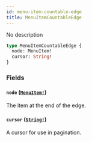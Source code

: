 ```yaml
---
id: menu-item-countable-edge
title: MenuItemCountableEdge
---
```


No description

```graphql
type MenuItemCountableEdge {
  node: MenuItem!
  cursor: String!
}
```

### Fields

#### `node` ([`MenuItem!`](../../../developer/api-reference/objects/menu-item))

The item at the end of the edge.

#### `cursor` ([`String!`](../../../developer/api-reference/scalars/string))

A cursor for use in pagination.
